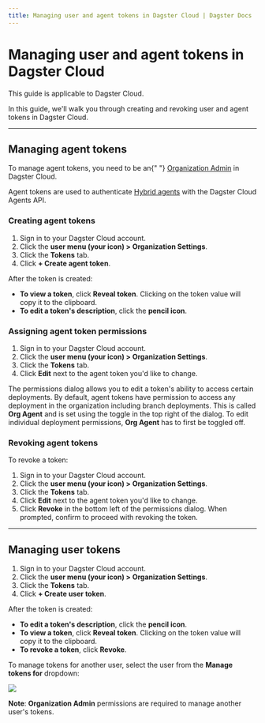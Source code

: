 ```yaml
---
title: Managing user and agent tokens in Dagster Cloud | Dagster Docs
---
```


# Managing user and agent tokens in Dagster Cloud

<Note>This guide is applicable to Dagster Cloud.</Note>

In this guide, we'll walk you through creating and revoking user and agent tokens in Dagster Cloud.

---

## Managing agent tokens

<Note>
  To manage agent tokens, you need to be an{" "}
  <a href="/dagster-plus/account/managing-users">Organization Admin</a> in
  Dagster Cloud.
</Note>

Agent tokens are used to authenticate [Hybrid agents](/dagster-plus/deployment/agents) with the Dagster Cloud Agents API.

### Creating agent tokens

1. Sign in to your Dagster Cloud account.
2. Click the **user menu (your icon) > Organization Settings**.
3. Click the **Tokens** tab.
4. Click **+ Create agent token**.

After the token is created:

- **To view a token**, click **Reveal token**. Clicking on the token value will copy it to the clipboard.
- **To edit a token's description**, click the **pencil icon**.

### Assigning agent token permissions

1. Sign in to your Dagster Cloud account.
2. Click the **user menu (your icon) > Organization Settings**.
3. Click the **Tokens** tab.
4. Click **Edit** next to the agent token you'd like to change.

The permissions dialog allows you to edit a token's ability to access certain deployments. By default, agent tokens have permission to access any deployment in the organization including branch deployments. This is called **Org Agent** and is set using the toggle in the top right of the dialog. To edit individual deployment permissions, **Org Agent** has to first be toggled off.

### Revoking agent tokens

To revoke a token:

1. Sign in to your Dagster Cloud account.
2. Click the **user menu (your icon) > Organization Settings**.
3. Click the **Tokens** tab.
4. Click **Edit** next to the agent token you'd like to change.
5. Click **Revoke** in the bottom left of the permissions dialog. When prompted, confirm to proceed with revoking the token.

---

## Managing user tokens

1. Sign in to your Dagster Cloud account.
2. Click the **user menu (your icon) > Organization Settings**.
3. Click the **Tokens** tab.
4. Click **+ Create user token**.

After the token is created:

- **To edit a token's description**, click the **pencil icon**.
- **To view a token**, click **Reveal token**. Clicking on the token value will copy it to the clipboard.
- **To revoke a token**, click **Revoke**.

To manage tokens for another user, select the user from the **Manage tokens for** dropdown:

<Image
src="/images/dagster-cloud/user-token-management/manage-user-tokens-for.png"
width={1059}
height={208}
/>

**Note**: **Organization Admin** permissions are required to manage another user's tokens.
